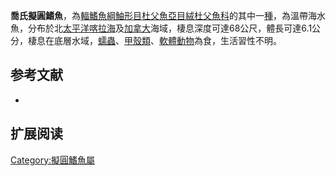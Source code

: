 {{Speciesbox
| name = 喬氏擬圓鰭魚
| image = 
| image_width = 250px
| status = NE
| status_system = IUCN3.1
| genus = Cyclopteropsis
| species = jordani
| authority = [[Soldatov|Soldatov]], 1929
| synonyms = 
}}

'''喬氏擬圓鰭魚'''，為[[輻鰭魚綱|輻鰭魚綱]][[鮋形目|鮋形目]][[杜父魚亞目|杜父魚亞目]][[絨杜父魚科|絨杜父魚科]]的其中一[[種|種]]，為溫帶海水魚，分布於北[[太平洋|太平洋]][[喀拉海|喀拉海]]及[[加拿大|加拿大]]海域，棲息深度可達68公尺，體長可達6.1公分，棲息在底層水域，[[蠕蟲|蠕蟲]]、[[甲殼類|甲殼類]]、[[軟體動物|軟體動物]]為食，生活習性不明。
==参考文献==
*{{FishBase_species|genus=Cyclopteropsis|species=jordani|year=2014|month=5}}

== 扩展阅读 ==
{{refbegin}}
{{wikispecies-inline|Cyclopteropsis jordani|喬氏擬圓鰭魚}}
{{refend}}

{{Wikispecies|Cyclopteropsis jordani}}
{{Taxonbar|from=Q2483811}}

[[Category:擬圓鰭魚屬|Category:擬圓鰭魚屬]]


{{魚類小作品}}